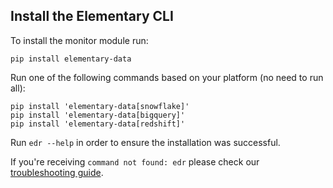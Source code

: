 ## Install the Elementary CLI

To install the monitor module run:

```
pip install elementary-data
```

Run one of the following commands based on your platform (no need to run all):

```
pip install 'elementary-data[snowflake]'
pip install 'elementary-data[bigquery]'
pip install 'elementary-data[redshift]'
```

Run `edr --help` in order to ensure the installation was successful.

If you're receiving `command not found: edr` please check our [troubleshooting guide](../general/troubleshooting).